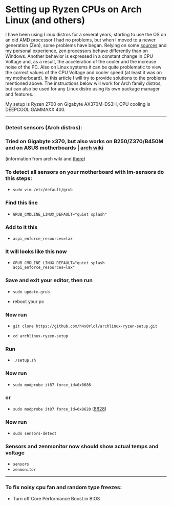 # Setting up Ryzen CPUs on Arch Linux (and others)

I have been using Linux distros for a several years, starting to use the OS on an old AMD processor I had no problems, but when I moved to a newer generation (Zen), some problems have began. Relying on some [sources](https://www.reddit.com/r/ManjaroLinux/comments/i9oktd/ryzen_7_2700_unstable_voltage_and_temp/ "sources") and my personal experience, zen processors behave differently than on Windows. Another behavior is expressed in a constant change in CPU Voltage and, as a result, the acceleration of the cooler and the increase noise of the PC. Also on Linux systems it can be quite problematic to view the correct values of the CPU Voltage and cooler speed (at least it was on my motherboard). In this article I will try to provide solutions to the problems mentioned above. The instructions below will work for Arch family distros, but can also be used for any Linux distro using its own package manager and features.

My setup is Ryzen 2700 on Gigabyte AX370M-DS3H, CPU cooling is DEEPCOOL GAMMAXX 400.

---

### Detect sensors (Arch distros):

### Tried on Gigabyte x370, but also works on B250/Z370/B450M and on ASUS motherboards | [arch wiki](https://wiki.archlinux.org/index.php/Lm_sensors#Gigabyte_B250/Z370/B450M_motherboards "arch wiki")

(information from arch wiki and [there](https://askubuntu.com/questions/1164206/lm-sensors-and-amd-ryzen-x570-chipset "there"))

### To detect all sensors on your motherboard with lm-sensors do this steps:

- `sudo vim /etc/default/grub`

### Find this line

- `GRUB_CMDLINE_LINUX_DEFAULT="quiet splash"`

### Add to it this

- `acpi_enforce_resources=lax`

### It will looks like this now

- `GRUB_CMDLINE_LINUX_DEFAULT="quiet splash acpi_enforce_resources=lax"`

### Save and exit your editor, then run

- `sudo update-grub`

- reboot your pc

### Now run

- `git clone https://github.com/h4x0rlol/archlinux-ryzen-setup.git`

- `cd archlinux-ryzen-setup`

### Run

- `./setup.sh`

### Now run

- `sudo modprobe it87 force_id=0x8686`

### or

- `sudo modprobe it87 force_id=0x8628` ([8628](https://github.com/a1wong/it87/issues/1 "8628"))

### Now run

- `sudo sensors-detect`

### Sensors and zenmonitor now should show actual temps and voltage

- `sensors`
- `zenmonitor`

---

### To fix noisy cpu fan and random type freezes:

- Turn off Core Performance Boost in BIOS
